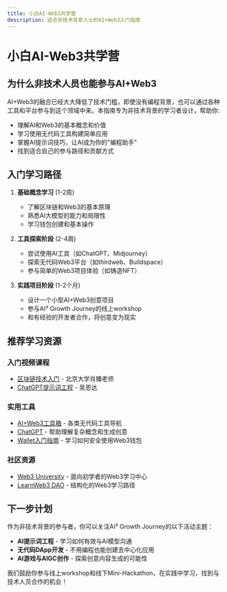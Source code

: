 ```yaml
---
title: 小白AI-Web3共学营
description: 适合非技术背景人士的AI+Web3入门指南
---
```


# 小白AI-Web3共学营

## 为什么非技术人员也能参与AI+Web3

AI+Web3的融合已经大大降低了技术门槛，即使没有编程背景，也可以通过各种工具和平台参与到这个领域中来。本指南专为非技术背景的学习者设计，帮助你:

- 理解AI和Web3的基本概念和价值
- 学习使用无代码工具构建简单应用
- 掌握AI提示词技巧，让AI成为你的"编程助手"
- 找到适合自己的参与路径和贡献方式

## 入门学习路径

1. **基础概念学习** (1-2周)
   - 了解区块链和Web3的基本原理
   - 熟悉AI大模型的能力和局限性
   - 学习钱包创建和基本操作

2. **工具探索阶段** (2-4周)
   - 尝试使用AI工具（如ChatGPT、Midjourney）
   - 探索无代码Web3平台（如thirdweb、Buildspace）
   - 参与简单的Web3项目体验（如铸造NFT）

3. **实践项目阶段** (1-2个月)
   - 设计一个小型AI+Web3创意项目
   - 参与AI³ Growth Journey的线上workshop
   - 和有经验的开发者合作，将创意变为现实

## 推荐学习资源

### 入门视频课程
- [区块链技术入门](https://www.bilibili.com/video/BV1Vt411X7JF/) - 北京大学肖臻老师
- [ChatGPT提示词工程](https://www.bilibili.com/video/BV1iN411M7Lw/) - 吴恩达

### 实用工具
- [AI+Web3工具箱](https://hackmd.io/@magimaker/web3ai) - 各类无代码工具导航
- [ChatGPT](https://chat.openai.com/) - 帮助理解复杂概念和生成创意
- [Wallet入门指南](https://metamask.io/learn/) - 学习如何安全使用Web3钱包

### 社区资源
- [Web3 University](https://www.web3.university/) - 面向初学者的Web3学习中心
- [LearnWeb3 DAO](https://learnweb3.io/) - 结构化的Web3学习路径

## 下一步计划

作为非技术背景的参与者，你可以关注AI³ Growth Journey的以下活动主题：

- **AI提示词工程** - 学习如何有效与AI模型沟通
- **无代码DApp开发** - 不用编程也能创建去中心化应用
- **AI游戏与AIGC创作** - 探索创意内容生成的可能性

我们鼓励你参与线上workshop和线下Mini-Hackathon，在实践中学习，找到与技术人员合作的机会！